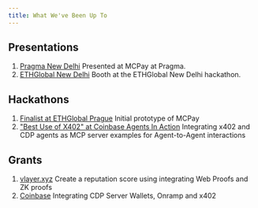 ```yaml
---
title: What We've Been Up To
---
```


## Presentations

1. [Pragma New Delhi](https://ethglobal.com/events/pragma-newdelhi) Presented at MCPay at Pragma.
2. [ETHGlobal New Delhi](https://x.com/ETHGlobal/status/1971165156492312673) Booth at the ETHGlobal New Delhi hackathon.

## Hackathons

1. [Finalist at ETHGlobal Prague](https://ethglobal.com/showcase/mcpay-fun-y16d3) Initial prototype of MCPay
2. ["Best Use of X402" at Coinbase Agents In Action](https://www.coinbase.com/pt-pt/developer-platform/discover/launches/agents-in-action-winners) Integrating x402 and CDP agents as MCP server examples for Agent-to-Agent interactions

## Grants

1. [vlayer.xyz](https://vlayer.xyz) Create a reputation score using integrating Web Proofs and ZK proofs 
2. [Coinbase](https://www.coinbase.com/en-pt/developer-platform/discover/launches/summer-builder-grants) Integrating CDP Server Wallets, Onramp and x402